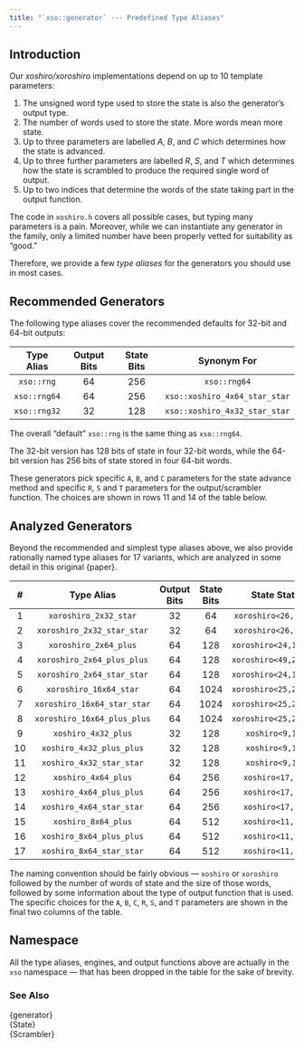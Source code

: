 ```yaml
---
title: "`xso::generator` --- Predefined Type Aliases"
---
```


## Introduction

Our *xoshiro/xoroshiro* implementations depend on up to 10 template parameters:

1.  The unsigned word type used to store the state is also the generator's output type.
2.  The number of words used to store the state. More words mean more state.
3.  Up to three parameters are labelled $A$, $B$, and $C$ which determines how the state is advanced.
4.  Up to three further parameters are labelled $R$, $S$, and $T$ which determines how the state is scrambled to produce the required single word of output.
5.  Up to two indices that determine the words of the state taking part in the output function.

The code in `xoshiro.h` covers all possible cases, but typing many parameters is a pain.
Moreover, while we can instantiate any generator in the family, only a limited number have been properly vetted for suitability as "good."

Therefore, we provide a few *type aliases* for the generators you should use in most cases.

## Recommended Generators

The following type aliases cover the recommended defaults for 32-bit and 64-bit outputs:

|  Type Alias  | Output Bits |  State Bits |          Synonym For          |
| :----------: | :---------: | :---------: | :---------------------------: |
|  `xso::rng`  |     64      |     256     |         `xso::rng64`          |
| `xso::rng64` |     64      |     256     | `xso::xoshiro_4x64_star_star` |
| `xso::rng32` |     32      |     128     | `xso::xoshiro_4x32_star_star` |

The overall "default" `xso::rng` is the same thing as `xso::rng64`.

The 32-bit version has 128 bits of state in four 32-bit words, while the 64-bit version has 256 bits of state stored in four 64-bit words.

These generators pick specific `A`, `B`, and `C` parameters for the state advance method and specific `R`, `S` and `T` parameters for the output/scrambler function.
The choices are shown in rows 11 and 14 of the table below.

## Analyzed Generators

Beyond the recommended and simplest type aliases above, we also provide rationally named type aliases for 17 variants, which are analyzed in some detail in this original {paper}.

|  #   |         Type Alias          | Output Bits | State Bits |     State State      |        Output Function         |
| :--: | :-------------------------: | :---------: | :---------: | :-------------------: | :----------------------------: |
|  1   |    `xoroshiro_2x32_star`    |     32      |     64      | `xoroshiro<26,9,13>`  |      `star<0x9E3779BB,0>`      |
|  2   | `xoroshiro_2x32_star_star`  |     32      |     64      | `xoroshiro<26,9,13>`  | `star_star<0x9E3779BBu,5,5,0>` |
|  3   |    `xoroshiro_2x64_plus`    |     64      |     128     | `xoroshiro<24,16,37>` |          `plus<0,1>`           |
|  4   | `xoroshiro_2x64_plus_plus`  |     64      |     128     | `xoroshiro<49,21,28>` |      `plus_plus<17,0,1>`       |
|  5   | `xoroshiro_2x64_star_star`  |     64      |     128     | `xoroshiro<24,16,37>` |      `star_star<5,7,9,0>`      |
|  6   |   `xoroshiro_16x64_star`    |     64      |    1024     | `xoroshiro<25,27,36>` |  `star<0x9e3779b97f4a7c13,0>`  |
|  7   | `xoroshiro_16x64_star_star` |     64      |    1024     | `xoroshiro<25,27,36>` |      `star_star<5,7,9,0>`      |
|  8   | `xoroshiro_16x64_plus_plus` |     64      |    1024     | `xoroshiro<25,27,36>` |      `plus_plus<23,15,0>`      |
|  9   |     `xoshiro_4x32_plus`     |     32      |     128     |    `xoshiro<9,11>`    |          `plus<0,3>`           |
|  10  |  `xoshiro_4x32_plus_plus`   |     32      |     128     |    `xoshiro<9,11>`    |       `plus_plus<7,0,3>`       |
|  11  |  `xoshiro_4x32_star_star`   |     32      |     128     |    `xoshiro<9,11>`    |       `plus_plus<7,0,3>`       |
|  12  |     `xoshiro_4x64_plus`     |     64      |     256     |   `xoshiro<17,45>`    |          `plus<0,3>`           |
|  13  |  `xoshiro_4x64_plus_plus`   |     64      |     256     |   `xoshiro<17,45>`    |      `plus_plus<23,0,3>`       |
|  14  |  `xoshiro_4x64_star_star`   |     64      |     256     |   `xoshiro<17,45>`    |      `star_star<5,7,9,1>`      |
|  15  |     `xoshiro_8x64_plus`     |     64      |     512     |   `xoshiro<11,21>`    |          `plus<2,0>`           |
|  16  |  `xoshiro_8x64_plus_plus`   |     64      |     512     |   `xoshiro<11,21>`    |      `plus_plus<17,2,0>`       |
|  17  |  `xoshiro_8x64_star_star`   |     64      |     512     |   `xoshiro<11,21>`    |      `star_star<5,7,9,1>`      |


The naming convention should be fairly obvious --- `xoshiro` or `xoroshiro` followed by the number of words of state and the size of those words, followed by some information about the type of output function that is used.
The specific choices for the `A`, `B`, `C`, `R`, `S`, and `T` parameters are shown in the final two columns of the table.

::: {.callout-note}
# Namespace
All the type aliases, engines, and output functions above are actually in the `xso` namespace --- that has been dropped in the table for the sake of brevity.
:::

### See Also

{generator} \
{State}          \
{Scrambler}
